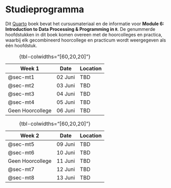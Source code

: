 # Studieprogramma {.unnumbered}

Dit [Quarto](https://quarto.org) boek bevat het cursusmateriaal en de informatie voor **Module 6: Introduction to Data Processing & Programming in `R`**. De genummerde hoofdstukken in dit boek komen overeen met de hoorcolleges en practica, waarbij elk gecombineerd hoorcollege en practicum wordt weergegeven als één hoofdstuk.

| Week 1                 | Date   | Location         |
|------------------------|--------|------------------|
| @sec-mt1               | 02 Juni  |  TBD    |
| @sec-mt2               | 03 Juni  |  TBD      |
| @sec-mt3               | 04 Juni  |  TBD      |
| @sec-mt4               | 05 Juni  |  TBD      |
| Geen Hoorcollege       | 06 Juni  |  TBD      |

: {tbl-colwidths="[60,20,20]"}

| Week 2                 | Date   | Location         |
|------------------------|--------|------------------|
| @sec-mt5               | 09 Juni  |  TBD      |
| @sec-mt6               | 10 Juni  |  TBD      |
| Geen Hoorcollege       | 11 Juni  |  TBD      |
| @sec-mt7               | 12 Juni  |  TBD      |
| @sec-mt8               | 13 Juni  |  TBD      |

: {tbl-colwidths="[60,20,20]"}

